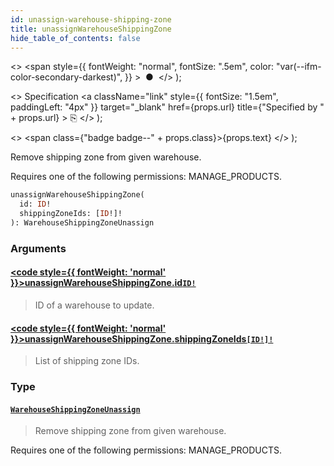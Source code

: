 ```yaml
---
id: unassign-warehouse-shipping-zone
title: unassignWarehouseShippingZone
hide_table_of_contents: false
---
```


  <>
    <span
      style={{
        fontWeight: "normal",
        fontSize: ".5em",
        color: "var(--ifm-color-secondary-darkest)",
      }}
    >
      &nbsp;●&nbsp;
    </span>
  </>
);

  <>
    Specification
    <a
      className="link"
      style={{ fontSize: "1.5em", paddingLeft: "4px" }}
      target="\_blank"
      href={props.url}
      title={"Specified by " + props.url}
    >
      ⎘
    </a>
  </>
);

  <>
    <span class={"badge badge--" + props.class}>{props.text}</span>
  </>
);

Remove shipping zone from given warehouse.

Requires one of the following permissions: MANAGE_PRODUCTS.

```graphql
unassignWarehouseShippingZone(
  id: ID!
  shippingZoneIds: [ID!]!
): WarehouseShippingZoneUnassign
```

### Arguments

#### [<code style={{ fontWeight: 'normal' }}>unassignWarehouseShippingZone.<b>id</b></code>](#)<Bullet />[`ID!`](../../../developer/api-reference/scalars/id) <Badge class="secondary" text="non-null"/> <Badge class="secondary" text="scalar"/>

> ID of a warehouse to update.

#### [<code style={{ fontWeight: 'normal' }}>unassignWarehouseShippingZone.<b>shippingZoneIds</b></code>](#)<Bullet />[`[ID!]!`](../../../developer/api-reference/scalars/id) <Badge class="secondary" text="non-null"/> <Badge class="secondary" text="scalar"/>

> List of shipping zone IDs.

### Type

#### [`WarehouseShippingZoneUnassign`](../../../developer/api-reference/objects/warehouse-shipping-zone-unassign) <Badge class="secondary" text="object"/>

> Remove shipping zone from given warehouse.

Requires one of the following permissions: MANAGE_PRODUCTS.

>
